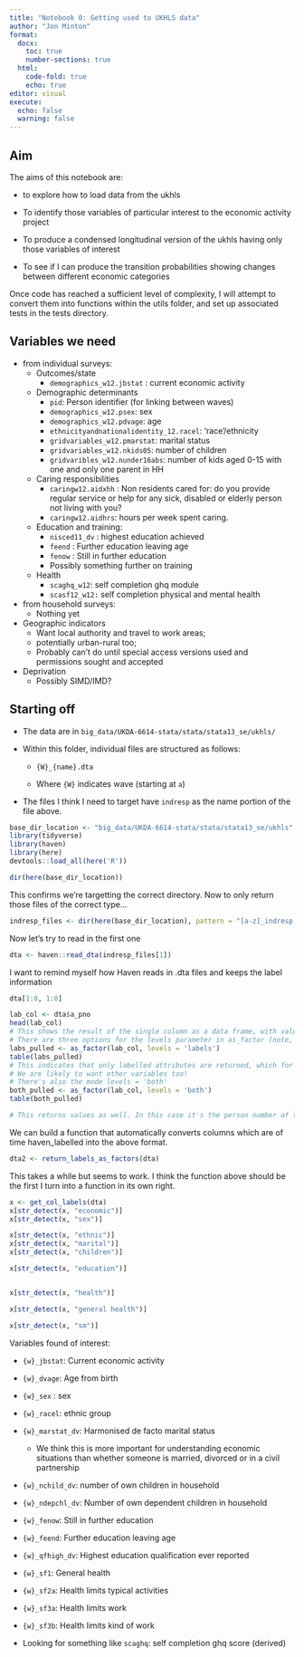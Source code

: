 ```yaml
---
title: "Notebook 0: Getting used to UKHLS data"
author: "Jon Minton"
format: 
  docx: 
    toc: true
    number-sections: true
  html:
    code-fold: true
    echo: true
editor: visual
execute: 
  echo: false
  warning: false
---
```


## Aim

The aims of this notebook are:

-   to explore how to load data from the ukhls

-   To identify those variables of particular interest to the economic activity project

-   To produce a condensed longitudinal version of the ukhls having only those variables of interest

-   To see if I can produce the transition probabilities showing changes between different economic categories

Once code has reached a sufficient level of complexity, I will attempt to convert them into functions within the utils folder, and set up associated tests in the tests directory.

## Variables we need

-   from individual surveys:
    -   Outcomes/state
        -   `demographics_w12.jbstat` : current economic activity
    -   Demographic determinants
        -   `pid`: Person identifier (for linking between waves)
        -   `demographics_w12.psex`: sex
        -   `demographics_w12.pdvage`: age
        -   `ethnicityandnationalidentity_12.racel`: 'race'/ethnicity
        -   `gridvariables_w12.pmarstat`: marital status
        -   `gridvariables_w12.nkids05`: number of children
        -   `gridvaribles_w12.nunder16abs`: number of kids aged 0-15 with one and only one parent in HH
    -   Caring responsibilities
        -   `caringw12.aidxhh` : Non residents cared for: do you provide regular service or help for any sick, disabled or elderly person not living with you?
        -   `caringw12.aidhrs`: hours per week spent caring.
    -   Education and training:
        -   `nisced11_dv` : highest education achieved
        -   `feend` : Further education leaving age
        -   `fenow` : Still in further education
        -   Possibly something further on training
    -   Health
        -   `scaghq_w12`: self completion ghq module
        -   `scasf12_w12:` self completion physical and mental health
-   from household surveys:
    -   Nothing yet
-   Geographic indicators
    -   Want local authority and travel to work areas;
    -   potentially urban-rural too;
    -   Probably can't do until special access versions used and permissions sought and accepted
-   Deprivation
    -   Possibly SIMD/IMD?

## Starting off

-   The data are in `big_data/UKDA-6614-stata/stata/stata13_se/ukhls/`

-   Within this folder, individual files are structured as follows:

    -   `{W}_{name}.dta`

    -   Where `{W}` indicates wave (starting at `a`)

-   The files I think I need to target have `indresp` as the name portion of the file above.

```r
base_dir_location <- "big_data/UKDA-6614-stata/stata/stata13_se/ukhls"
library(tidyverse)
library(haven)
library(here)
devtools::load_all(here('R'))

```

```r
dir(here(base_dir_location))

```

This confirms we're targetting the correct directory. Now to only return those files of the correct type...

```r
indresp_files <- dir(here(base_dir_location), pattern = "[a-z]_indresp.dta", full.names = TRUE)
```

Now let's try to read in the first one

```r
dta <- haven::read_dta(indresp_files[1])
```

I want to remind myself how Haven reads in .dta files and keeps the label information

```r
dta[1:8, 1:8]

lab_col <- dta$a_pno
head(lab_col)
# This shows the result of the single column as a data frame, with value and label as the two columns. 
# There are three options for the levels parameter in as_factor (note, NOT as.factor()) - 'labels', 'values' and 'both'.
labs_pulled <- as_factor(lab_col, levels = 'labels')
table(labs_pulled)
# This indicates that only labelled attributes are returned, which for this example appear to be different types of missing value. 
# We are likely to want other variables too! 
# There's also the mode levels = 'both' 
both_pulled <- as_factor(lab_col, levels = 'both')
table(both_pulled)

# This returns values as well. In this case it's the person number of the respondent in the household, which is itself a partial indicator of household size. 
```

We can build a function that automatically converts columns which are of time haven_labelled into the above format.

```r
dta2 <- return_labels_as_factors(dta)
```

This takes a while but seems to work. I think the function above should be the first I turn into a function in its own right.

```r
x <- get_col_labels(dta)
x[str_detect(x, "economic")]
x[str_detect(x, "sex")]

x[str_detect(x, "ethnic")]
x[str_detect(x, "marital")]
x[str_detect(x, "children")]

x[str_detect(x, "education")]


x[str_detect(x, "health")]

x[str_detect(x, "general health")]

x[str_detect(x, "sm")]


```

Variables found of interest:

-   `{w}_jbstat`: Current economic activity

-   `{w}_dvage`: Age from birth

-   `{w}_sex` : sex

-   `{w}_racel`: ethnic group

-   `{w}_marstat_dv`: Harmonised de facto marital status

    -   We think this is more important for understanding economic situations than whether someone is married, divorced or in a civil partnership

-   `{w}_nchild_dv`: number of own children in household

-   `{w}_ndepchl_dv`: Number of own dependent children in household

-   `{w}_fenow`: Still in further education

-   `{w}_feend`: Further education leaving age

-   `{w}_qfhigh_dv`: Highest education qualification ever reported

-   `{w}_sf1`: General health

-   `{w}_sf2a`: Health limits typical activities

-   `{w}_sf3a`: Health limits work

-   `{w}_sf3b`: Health limits kind of work

-   Looking for something like `scaghq`: self completion ghq score (derived)
